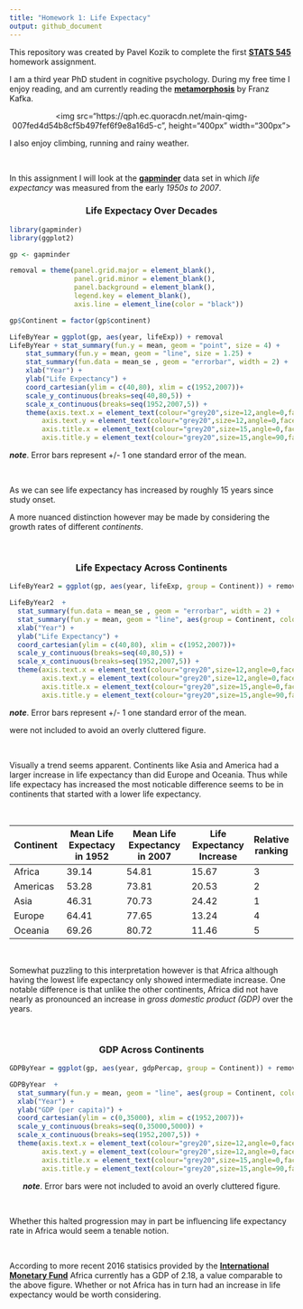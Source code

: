 ```yaml
---
title: "Homework 1: Life Expectacy"
output: github_document
---
```


This repository was created by Pavel Kozik to complete the first [**STATS 545**](https://www.rstudio.com/wp-content/uploads/2015/02/rmarkdown-cheatsheet.pdf) homework assignment. 

I am a third year PhD student in cognitive psychology. During my free time I enjoy reading, and am currently reading the [**metamorphosis**](https://www.goodreads.com/book/show/485894.The_Metamorphosis) by Franz Kafka.

<p align="center">
  <img src="https://qph.ec.quoracdn.net/main-qimg-007fed4d54b8cf5b497fef6f9e8a16d5-c", height="400px" width="300px">
</p>

I also enjoy climbing, running and rainy weather. 

&nbsp;

In this assignment I will look at the  [**gapminder**](https://cran.r-project.org/web/packages/gapminder/index.html) data set in which *life expectancy* was measured from the early *1950s to 2007*. 

<center> <h3>Life Expectacy Over Decades </h3> </center>

```r
library(gapminder)
library(ggplot2)

gp <- gapminder

removal = theme(panel.grid.major = element_blank(), 
                panel.grid.minor = element_blank(), 
                panel.background = element_blank(), 
                legend.key = element_blank(),
                axis.line = element_line(color = "black"))

gp$Continent = factor(gp$continent)

LifeByYear = ggplot(gp, aes(year, lifeExp)) + removal
LifeByYear + stat_summary(fun.y = mean, geom = "point", size = 4) +
    stat_summary(fun.y = mean, geom = "line", size = 1.25) +
    stat_summary(fun.data = mean_se , geom = "errorbar", width = 2) +
    xlab("Year") +
    ylab("Life Expectancy") +
    coord_cartesian(ylim = c(40,80), xlim = c(1952,2007))+
    scale_y_continuous(breaks=seq(40,80,5)) +
    scale_x_continuous(breaks=seq(1952,2007,5)) +
    theme(axis.text.x = element_text(colour="grey20",size=12,angle=0,face="plain"),
        axis.text.y = element_text(colour="grey20",size=12,angle=0,face="plain"),  
        axis.title.x = element_text(colour="grey20",size=15,angle=0,face="plain"),
        axis.title.y = element_text(colour="grey20",size=15,angle=90,face="plain"))
```
***note***. Error bars represent +/- 1 one standard error of the mean.

&nbsp;
&nbsp;

As we can see life expectancy has increased by roughly 15 years since study onset.

A more nuanced distinction however may be made by considering the growth rates of different *continents*. 

&nbsp;

<center> <h3>Life Expectacy Across Continents</h3> </center>

```r
LifeByYear2 = ggplot(gp, aes(year, lifeExp, group = Continent)) + removal

LifeByYear2  +
  stat_summary(fun.data = mean_se , geom = "errorbar", width = 2) +
  stat_summary(fun.y = mean, geom = "line", aes(group = Continent, color = Continent), size = 1.25) +
  xlab("Year") +
  ylab("Life Expectancy") +
  coord_cartesian(ylim = c(40,80), xlim = c(1952,2007))+
  scale_y_continuous(breaks=seq(40,80,5)) +
  scale_x_continuous(breaks=seq(1952,2007,5)) +
  theme(axis.text.x = element_text(colour="grey20",size=12,angle=0,face="plain"),
        axis.text.y = element_text(colour="grey20",size=12,angle=0,face="plain"),  
        axis.title.x = element_text(colour="grey20",size=15,angle=0,face="plain"),
        axis.title.y = element_text(colour="grey20",size=15,angle=90,face="plain"))
```
***note***. Error bars represent +/- 1 one standard error of the mean.

were not included to avoid an overly cluttered figure.

&nbsp;
&nbsp;

Visually a trend seems apparent. Continents like Asia and America had a larger increase in life expectancy than did Europe and Oceania. Thus while life expectacy has increased the most noticable difference seems to be in continents that started with a lower life expectancy.

&nbsp;

|    **Continent**    | **Mean Life Expectacy in 1952** | **Mean Life Expectancy in 2007 **| **Life Expectancy Increase**| **Relative ranking**
  |----|--------------------|---------------------|----------------|---|
  |Africa          | 39.14 |54.81| 15.67|3|
  |Americas        | 53.28 |73.81| 20.53|2|
  |Asia            | 46.31 |70.73|24.42|1|
  |Europe          | 64.41 |77.65|13.24|4|
  |Oceania         | 69.26 |80.72|11.46|5|


&nbsp;
&nbsp;

Somewhat puzzling to this interpretation however is that Africa although having the lowest life expectancy only showed intermediate increase. One notable difference is that unlike the other continents, Africa did not have nearly as pronounced an increase in *gross domestic product (GDP)* over the years. 

&nbsp;

<center> <h3>GDP Across Continents</h3> </center>

```r
GDPByYear = ggplot(gp, aes(year, gdpPercap, group = Continent)) + removal

GDPByYear  +
  stat_summary(fun.y = mean, geom = "line", aes(group = Continent, color = Continent), size = 1.25) +
  xlab("Year") +
  ylab("GDP (per capita)") +
  coord_cartesian(ylim = c(0,35000), xlim = c(1952,2007))+
  scale_y_continuous(breaks=seq(0,35000,5000)) +
  scale_x_continuous(breaks=seq(1952,2007,5)) +
  theme(axis.text.x = element_text(colour="grey20",size=12,angle=0,face="plain"),
        axis.text.y = element_text(colour="grey20",size=12,angle=0,face="plain"),  
        axis.title.x = element_text(colour="grey20",size=15,angle=0,face="plain"),
        axis.title.y = element_text(colour="grey20",size=15,angle=90,face="plain"))
```
&nbsp; &nbsp; &nbsp; ***note***. Error bars were not included to avoid an overly cluttered figure.


&nbsp;
&nbsp;


Whether this halted progression may in part be influencing life expectancy rate in Africa would seem a tenable notion. 

&nbsp;

According to more recent 2016 statisics provided by the [**International Monetary Fund**](http://www.imf.org/external/datamapper/NGDPD@WEO/OEMDC/ADVEC/WEOWORLD/AFQ) Africa currently has a GDP of 2.18, a value comparable to the above figure. Whether or not Africa has in turn had an increase in life expectancy would be worth considering.

&nbsp;


